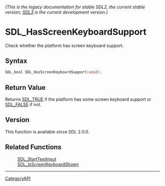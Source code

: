 ====== (This is the legacy documentation for stable SDL2, the current stable version; [https://wiki.libsdl.org/SDL3/ SDL3] is the current development version.) ======
= SDL_HasScreenKeyboardSupport =

Check whether the platform has screen keyboard support.

== Syntax ==

<syntaxhighlight lang='c'>
SDL_bool SDL_HasScreenKeyboardSupport(void);
</syntaxhighlight>

== Return Value ==

Returns [[SDL_TRUE]] if the platform has some screen keyboard support or
[[SDL_FALSE]] if not.

== Version ==

This function is available since SDL 2.0.0.

== Related Functions ==

:[[SDL_StartTextInput]]
:[[SDL_IsScreenKeyboardShown]]

----
[[CategoryAPI]]


